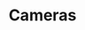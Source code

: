---
title: "Cameras"
description: "Save specific views within the scene for personal reference or public links. "
---